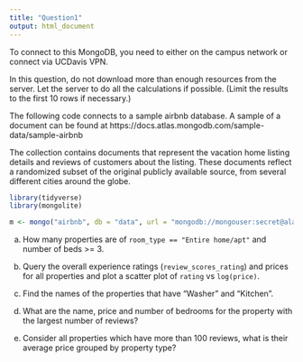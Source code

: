 ```yaml
---
title: "Question1"
output: html_document
---
```


To connect to this MongoDB, you need to either on the campus network or connect via UCDavis VPN.

In this question, do not download more than enough resources from the server. Let the server to do all the calculations if possible. (Limit the results to the first 10 rows if necessary.)

The following code connects to a sample airbnb database. A sample of a document can be found at
https://docs.atlas.mongodb.com/sample-data/sample-airbnb

The collection contains documents that represent the vacation home listing details and reviews of customers about the listing. These documents reflect a randomized subset of the original publicly available source, from several different cities around the globe.


```r
library(tidyverse)
library(mongolite)

m <- mongo("airbnb", db = "data", url = "mongodb://mongouser:secret@alan.ucdavis.edu/data")
```

(a) How many properties are of `room_type == "Entire home/apt"` and number of beds >= 3.




(b) Query the overall experience ratings (`review_scores_rating`) and prices for all properties and plot a scatter plot of `rating` vs `log(price)`.



(c) Find the names of the properties that have "Washer" and "Kitchen".



(d) What are the name, price and number of bedrooms for the property with the largest number of reviews?



(e) Consider all properties which have more than 100 reviews, what is their average price grouped by property type?
